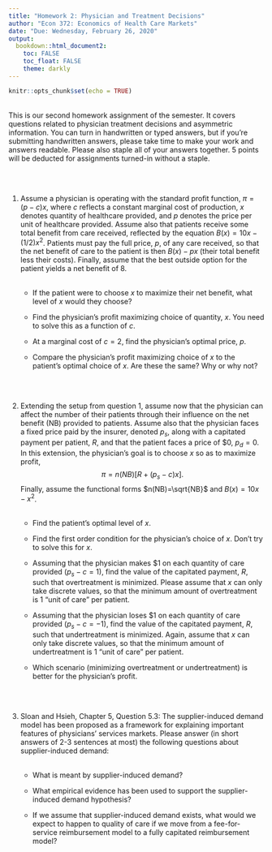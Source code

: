 ```yaml
---
title: "Homework 2: Physician and Treatment Decisions"
author: "Econ 372: Economics of Health Care Markets"
date: "Due: Wednesday, February 26, 2020"
output: 
  bookdown::html_document2:
    toc: FALSE
    toc_float: FALSE
    theme: darkly
---
```


```r
knitr::opts_chunk$set(echo = TRUE)

```

<br>
This is our second homework assignment of the semester. It covers questions related to physician treatment decisions and asymmetric information. You can turn in handwritten or typed answers, but if you're submitting handwritten answers, please take time to make your work and answers readable. Please also staple all of your answers together. 5 points will be deducted for assignments turned-in without a staple.

<br>
<br>

1. Assume a physician is operating with the standard profit function, $\pi = (p-c)x$, where $c$ reflects a constant marginal cost of production, $x$ denotes quantity of healthcare provided, and $p$ denotes the price per unit of healthcare provided. Assume also that patients receive some total benefit from care received, reflected by the equation $B(x)=10x - (1/2)x^{2}$. Patients must pay the full price, $p$, of any care received, so that the net benefit of care to the patient is then $B(x)-px$ (their total benefit less their costs). Finally, assume that the best outside option for the patient yields a net benefit of 8.<br><br>
    + If the patient were to choose $x$ to maximize their net benefit, what level of $x$ would they choose?<br>
    
    + Find the physician's profit maximizing choice of quantity, $x$. You need to solve this as a function of $c$.<br>
    
    + At a marginal cost of $c=2$, find the physician's optimal price, $p$.<br>
    
    + Compare the physician's profit maximizing choice of $x$ to the patient's optimal choice of $x$. Are these the same? Why or why not?<br>

<br>
<br>

2. Extending the setup from question 1, assume now that the physician can affect the number of their patients through their influence on the net benefit (NB) provided to patients. Assume also that the physician faces a fixed price paid by the insurer, denoted $p_{s}$, along with a capitated payment per patient, $R$, and that the patient faces a price of <span>&#36;</span>0, $p_{d}=0$. In this extension, the physician's goal is to choose $x$ so as to maximize profit, $$\pi = n\left(NB\right) \left[R + (p_{s}-c)x \right].$$ Finally, assume the functional forms $n(NB)=\sqrt{NB}$ and $B(x)=10x-x^{2}$.<br><br>
    + Find the patient's optimal level of $x$.<br>
    
    + Find the first order condition for the physician's choice of $x$. Don't try to solve this for $x$.<br>
    
    + Assuming that the physician makes <span>&#36;</span>1 on each quantity of care provided ($p_{s}-c=1$), find the value of the capitated payment, $R$, such that overtreatment is minimized. Please assume that $x$ can only take discrete values, so that the minimum amount of overtreatment is 1 "unit of care" per patient.<br>
    
    + Assuming that the physician loses <span>&#36;</span>1 on each quantity of care provided ($p_{s}-c=-1$), find the value of the capitated payment, $R$, such that undertreatment is minimized. Again, assume that $x$ can only take discrete values, so that the minimum amount of undertreatment is 1 "unit of care" per patient.<br>
    
    + Which scenario (minimizing overtreatment or undertreatment) is better for the physician's profit.<br>
    
<br>
<br>


3. Sloan and Hsieh, Chapter 5, Question 5.3: The supplier-induced demand model has been proposed as a framework for explaining important features of physicians' services markets. Please answer (in short answers of 2-3 sentences at most) the following questions about supplier-induced demand:<br><br>
    + What is meant by supplier-induced demand?<br>
    
    + What empirical evidence has been used to support the supplier-induced demand hypothesis?<br>
    
    + If we assume that supplier-induced demand exists, what would we expect to happen to quality of care if we move from a fee-for-service reimbursement model to a fully capitated reimbursement model?<br>
